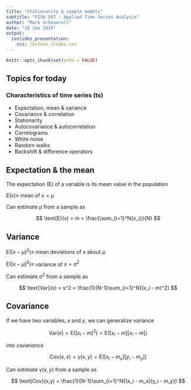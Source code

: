 ```yaml
---
title: "Stationarity & simple models"
subtitle: "FISH 507 – Applied Time Series Analysis"
author: "Mark Scheuerell"
date: "10 Jan 2019"
output:
  ioslides_presentation:
    css: lecture_slides.css
---
```


```r
knitr::opts_chunk$set(echo = FALSE)
```

## Topics for today

### Characteristics of time series (ts)
* Expectation, mean & variance
* Covariance & correlation
* Stationarity
* Autocovariance & autocorrelation
* Correlograms
* White noise
* Random walks
* Backshift & difference operators


## Expectation & the mean

The expectation (E) of a variable is its mean value in the population

$\text{E}(x) \equiv$ mean of $x = \mu$

Can estimate $\mu$ from a sample as

$$
\text{E}(x) = m = \frac{\sum_{i=1}^N{x_i}}{N}
$$


## Variance

$\text{E}([x - \mu]^2) \equiv$ mean deviations of $x$ about $\mu$

$\text{E}([x - \mu]^2) \equiv$ variance of $x = \sigma^2$

Can estimate $\sigma^2$ from a sample as

$$
\text{Var}(x) = s^2 = \frac{1}{N-1}\sum_{i=1}^N{(x_i - m)^2}
$$


## Covariance

If we have two variables, $x$ and $y$, we can generalize variance

$$
\text{Var}(x) = \text{E}([x_i - m]^2) = \text{E}([x_i - m][x_i - m])
$$

into _covariance_
 
$$
\text{Cov}(x,x) = \gamma(x,y) = \text{E}([x_i - m_x][y_i - m_y])
$$

Can estimate $\gamma(x,y)$ from a sample as

$$
\text{Cov}(x,y) = \frac{1}{N-1}\sum_{i=1}^N{(x_i - m_x)(y_i - m_y)}
$$










